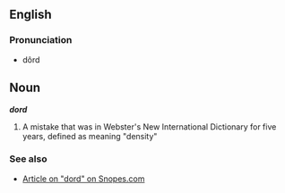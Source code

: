 {{wikipedia}}
== English ==
===Pronunciation===
*dôrd

== Noun ==
'''''dord'''''
#A mistake that was in Webster's New International Dictionary for five years, defined as meaning "density"

===See also===
*[http://www.snopes.com/language/mistakes/dord.htm Article on "dord" on Snopes.com]